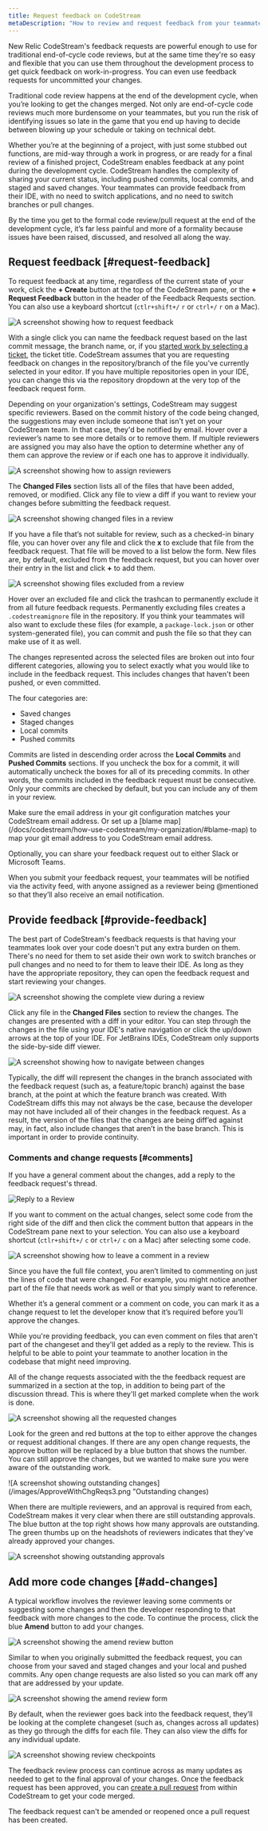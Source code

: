 ```yaml
---
title: Request feedback on CodeStream
metaDescription: "How to review and request feedback from your teammates, as well as how to make direct code changes."
---
```


New Relic CodeStream's feedback requests are powerful enough to use for traditional end-of-cycle code reviews, but at the same time they're so easy and flexible that you can use them throughout the development process to get quick feedback on work-in-progress. You can even use feedback requests for uncommitted your changes.

Traditional code review happens at the end of the development cycle, when you’re looking to get the changes merged. Not only are end-of-cycle code reviews much more burdensome on your teammates, but you run the risk of identifying issues so late in the game that you end up having to decide between blowing up your schedule or taking on technical debt.

Whether you’re at the beginning of a project, with just some stubbed out functions, are mid-way through a work in progress, or are ready for a final review of a finished project, CodeStream enables feedback at any point during the development cycle. CodeStream handles the complexity of sharing your current status, including pushed commits, local commits, and staged and saved changes. Your teammates can provide feedback from their IDE, with no need to switch applications, and no need to switch branches or pull changes.

By the time you get to the formal code review/pull request at the end of the development cycle, it’s far less painful and more of a formality because issues have been raised, discussed, and resolved all along the way.

## Request feedback [#request-feedback]

To request feedback at any time, regardless of the current state of your work, click the **+ Create** button at the top of the CodeStream pane, or the **+ Request Feedback**  button in the header of the Feedback Requests section. You can also use a keyboard shortcut (`ctlr+shift+/` `r` or `ctrl+/` `r` on a Mac).

![A screenshot showing how to request feedback](/images/RequestFeedback.png "Request feedback")

With a single click you can name the feedback request based on the last commit message, the branch name, or, if you [started work by selecting a ticket](/docs/codestream/how-use-codestream/start-work/), the ticket title. CodeStream assumes that you are requesting feedback on changes in the repository/branch of the file you've currently selected in your editor. If you have multiple repositories open in your IDE, you can change this via the repository dropdown at the very top of the feedback request form. 

Depending on your organization's settings, CodeStream may suggest specific reviewers. Based on the commit history of the code being changed, the suggestions may even include someone that isn't yet on your CodeStream team. In that case, they'd be notified by email. Hover over a reviewer’s name to see more details or to remove them. If multiple reviewers are assigned you may also have the option to determine whether any of them can approve the review or if each one has to approve it individually.

![A screenshot showing how to assign reviewers](/images/ReviewAssignment.png "Review assignment")

The **Changed Files** section lists all of the files that have been added, removed, or modified. Click any file to view a diff if you want to review your changes before submitting the feedback request.

![A screenshot showing changed files in a review](/images/ChangedFiles1.png "Changed files")

If you have a file that’s not suitable for review, such as a checked-in binary file, you can hover over any file and click the **x** to exclude that file from the feedback request. That file will be moved to a list below the form. New files are, by default, excluded from the feedback request, but you can hover over their entry in the list and click **+** to add them.

![A screenshot showing files excluded from a review](/images/ExcludeFromReview.png "Exclude from review")

Hover over an excluded file and click the trashcan to permanently exclude it from all future feedback requests. Permanently excluding files creates a `.codestreamignore` file in the repository. If you think your teammates will also want to exclude these files (for example, a `package-lock.json` or other system-generated file), you can commit and push the file so that they can make use of it as well.

The changes represented across the selected files are broken out into four different categories, allowing you to select exactly what you would like to include in the feedback request. This includes changes that haven't been pushed, or even committed.

The four categories are:

* Saved changes
* Staged changes
* Local commits
* Pushed commits

Commits are listed in descending order across the **Local Commits** and **Pushed Commits** sections. If you uncheck the box for a commit, it will automatically uncheck the boxes for all of its preceding commits. In other words, the commits included in the feedback request must be consecutive. Only your commits are checked by default, but you can include any of them in your review. 

<Callout variant="tip">
Make sure the email address in your git configuration matches your CodeStream email address. Or set up a [blame map](/docs/codestream/how-use-codestream/my-organization/#blame-map) to map your git email address to you CodeStream email address.
</Callout>

Optionally, you can share your feedback request out to either Slack or Microsoft Teams.

When you submit your feedback request, your teammates will be notified via the activity feed, with anyone assigned as a reviewer being @mentioned so that they’ll also receive an email notification. 

## Provide feedback [#provide-feedback]

The best part of CodeStream's feedback requests is that having your teammates look over your code doesn't put any extra burden on them. There's no need for them to set aside their own work to switch branches or pull changes and no need to for them to leave their IDE. As long as they have the appropriate repository, they can open the feedback request and start reviewing your changes.

![A screenshot showing the complete view during a review](/images/FRDiff.png "Review view")

Click any file in the **Changed Files** section to review the changes. The changes are  presented with a diff in your editor. You can step through the changes in the file using your IDE's native navigation or click the up/down arrows at the top of your IDE. For JetBrains IDEs, CodeStream only supports the side-by-side diff viewer.

![A screenshot showing how to navigate between changes](/images/NavigateChanges.png "Navigate changes")

Typically, the diff will represent the changes in the branch associated with the feedback request (such as, a feature/topic branch) against the base branch, at the point at which the feature branch was created. With CodeStream diffs this may not always be the case, because the developer may not have included all of their changes in the feedback request. As a result, the version of the files that the changes are being diff’ed against may, in fact, also include changes that aren’t in the base branch. This is important in order to provide continuity.

### Comments and change requests [#comments]

If you have a general comment about the changes, add a reply to the feedback request's thread.

![Reply to a Review](/images/FRReply.png)

If you want to comment on the actual changes, select some code from the right side of the diff and then click the comment button that appears in the CodeStream pane next to your selection. You can also use a keyboard shortcut (`ctlr+shift+/` `c` or `ctrl+/` `c` on a Mac) after selecting some code.

![A screenshot showing how to leave a comment in a review](/images/QS-FeedbackRequest.png "Leave a comment")

Since you have the full file context, you aren’t limited to commenting on just the lines of code that were changed. For example, you might notice another part of the file that needs work as well or that you simply want to reference.

Whether it’s a general comment or a comment on code, you can mark it as a change request to let the developer know that it’s required before you’ll approve the changes. 

While you're providing feedback, you can even comment on files that aren't part of the changeset and they'll get added as a reply to the review. This is helpful to be able to point your teammate to another location in the codebase that might need improving.

All of the change requests associated with the the feedback request are summarized in a section at the top, in addition to being part of the discussion thread. This is where they'll get marked complete when the work is done.

![A screenshot showing all the requested changes](/images/ReviewChgReqSection1.png "Review change requests")

Look for the green and red buttons at the top to either approve the changes or request additional changes. If there are any open change requests, the approve button will be replaced by a blue button that shows the number. You can still approve the changes, but we wanted to make sure you were aware of the outstanding work.

![A screenshot showing outstanding changes](/images/ApproveWithChgReqs3.png "Outstanding changes)

When there are multiple reviewers, and an approval is required from each, CodeStream makes it very clear when there are still outstanding approvals. The blue button at the top right shows how many approvals are outstanding. The green thumbs up on the headshots of reviewers indicates that they've  already approved your changes.

![A screenshot showing outstanding approvals](/images/ReviewIncomplete.png "Outstanding approvals")

## Add more code changes [#add-changes]

A typical workflow involves the reviewer leaving some comments or suggesting some changes and then the developer responding to that feedback with more changes to the code. To continue the process, click the blue **Amend** button to add your changes.

![A screenshot showing the amend review button](/images/FRAmend1.png "Amend review")

Similar to when you originally submitted the feedback request, you can choose from your saved and staged changes and your local and pushed commits. Any open change requests are also listed so you can mark off any that are addressed by your update.

![A screenshot showing the amend review form](/images/ReviewAmendForm.png "Amend review form")

By default, when the reviewer goes back into the feedback request, they’ll be looking at the complete changeset (such as, changes across all updates) as they go through the diffs for each file. They can also view the diffs for any individual update.

![A screenshot showing review checkpoints](/images/ReviewCheckpoints.png "Review checkpoints")

The feedback review process can continue across as many updates as needed to get to the final approval of your changes. Once the feedback request has been approved, you can [create a pull request](/docs/codestream/how-use-codestream/pull-requests) from within CodeStream to get your code merged. 

<Callout variant="tip">
The feedback request can't be amended or reopened once a pull request has been created.
</Callout>
